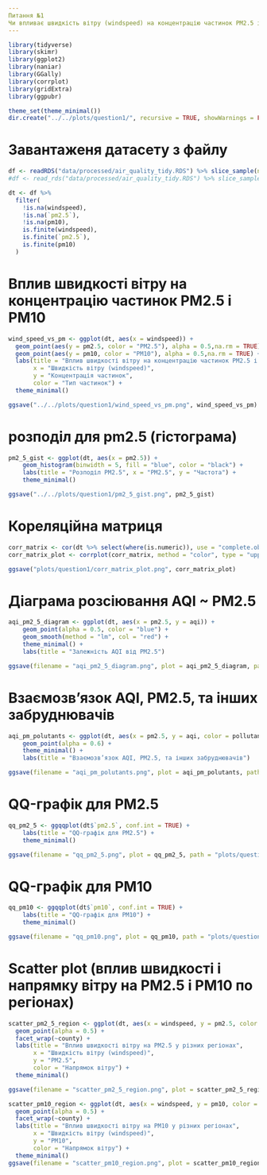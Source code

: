 ```yaml
---
Питання №1
Чи впливає швидкість вітру (windspeed) на концентрацію частинок PM2.5 і PM10?
---
```

```r
library(tidyverse)
library(skimr)
library(ggplot2)
library(naniar)
library(GGally)
library(corrplot)
library(gridExtra)
library(ggpubr)

theme_set(theme_minimal())
dir.create("../../plots/question1/", recursive = TRUE, showWarnings = FALSE)
```

# Завантаженя датасету з файлу

```r
df <- readRDS("data/processed/air_quality_tidy.RDS") %>% slice_sample(n=100000)
#df <- read_rds("data/processed/air_quality_tidy.RDS") %>% slice_sample(n=100000)
```



```r
dt <- df %>%
  filter(
    !is.na(windspeed),
    !is.na(`pm2.5`),
    !is.na(pm10),
    is.finite(windspeed),
    is.finite(`pm2.5`),
    is.finite(pm10)
  )
```

# Вплив швидкості вітру на концентрацію частинок PM2.5 і PM10

```r
wind_speed_vs_pm <- ggplot(dt, aes(x = windspeed)) +
  geom_point(aes(y = pm2.5, color = "PM2.5"), alpha = 0.5,na.rm = TRUE) +
  geom_point(aes(y = pm10, color = "PM10"), alpha = 0.5,na.rm = TRUE) +
  labs(title = "Вплив швидкості вітру на концентрацію частинок PM2.5 і PM10",
       x = "Швидкість вітру (windspeed)",
       y = "Концентрація частинок",
       color = "Тип частинок") +
  theme_minimal()

ggsave("../../plots/question1/wind_speed_vs_pm.png", wind_speed_vs_pm)
```

# розподіл для pm2.5 (гістограма)

```r
pm2_5_gist <- ggplot(dt, aes(x = pm2.5)) +
    geom_histogram(binwidth = 5, fill = "blue", color = "black") +
    labs(title = "Розподіл PM2.5", x = "PM2.5", y = "Частота") +
    theme_minimal()

ggsave("../../plots/question1/pm2_5_gist.png", pm2_5_gist)
```

# Кореляційна матриця
```r
corr_matrix <- cor(dt %>% select(where(is.numeric)), use = "complete.obs", method = "spearman")
corr_matrix_plot <- corrplot(corr_matrix, method = "color", type = "upper", tl.cex = 0.7, addCoef.col = "black")

ggsave("plots/question1/corr_matrix_plot.png", corr_matrix_plot)
```

# Діаграма розсіювання AQI ~ PM2.5

```r
aqi_pm2_5_diagram <- ggplot(dt, aes(x = pm2.5, y = aqi)) +
    geom_point(alpha = 0.5, color = "blue") +
    geom_smooth(method = "lm", col = "red") +
    theme_minimal() +
    labs(title = "Залежність AQI від PM2.5")

ggsave(filename = "aqi_pm2_5_diagram.png", plot = aqi_pm2_5_diagram, path = "plots/question1" )
```

# Взаємозв’язок AQI, PM2.5, та інших забруднювачів

```r
aqi_pm_polutants <- ggplot(dt, aes(x = pm2.5, y = aqi, color = pollutant, size = co)) +
    geom_point(alpha = 0.6) +
    theme_minimal() +
    labs(title = "Взаємозв’язок AQI, PM2.5, та інших забруднювачів")

ggsave(filename = "aqi_pm_polutants.png", plot = aqi_pm_polutants, path = "plots/question1" )
```

# QQ-графік для PM2.5

```r
qq_pm2_5 <- ggqqplot(dt$`pm2.5`, conf.int = TRUE) +
    labs(title = "QQ-графік для PM2.5") +
    theme_minimal()

ggsave(filename = "qq_pm2_5.png", plot = qq_pm2_5, path = "plots/question1/" )
```

# QQ-графік для PM10

```r
qq_pm10 <- ggqqplot(dt$`pm10`, conf.int = TRUE) +
    labs(title = "QQ-графік для PM10") +
    theme_minimal()

ggsave(filename = "qq_pm10.png", plot = qq_pm10, path = "plots/question1/" )
```

# Scatter plot (вплив швидкості і напрямку вітру на PM2.5 і PM10 по регіонах)

```r
scatter_pm2_5_region <- ggplot(dt, aes(x = windspeed, y = pm2.5, color = winddirec)) +
  geom_point(alpha = 0.5) +
  facet_wrap(~county) +
  labs(title = "Вплив швидкості вітру на PM2.5 у різних регіонах",
       x = "Швидкість вітру (windspeed)",
       y = "PM2.5",
       color = "Напрямок вітру") +
  theme_minimal()

ggsave(filename = "scatter_pm2_5_region.png", plot = scatter_pm2_5_region, path = "plots/question1/" )
```

```r
scatter_pm10_region <- ggplot(dt, aes(x = windspeed, y = pm10, color = winddirec)) +
  geom_point(alpha = 0.5) +
  facet_wrap(~county) +
  labs(title = "Вплив швидкості вітру на PM10 у різних регіонах",
       x = "Швидкість вітру (windspeed)",
       y = "PM10",
       color = "Напрямок вітру") +
  theme_minimal()
ggsave(filename = "scatter_pm10_region.png", plot = scatter_pm10_region, path = "plots/question1/" )
```

